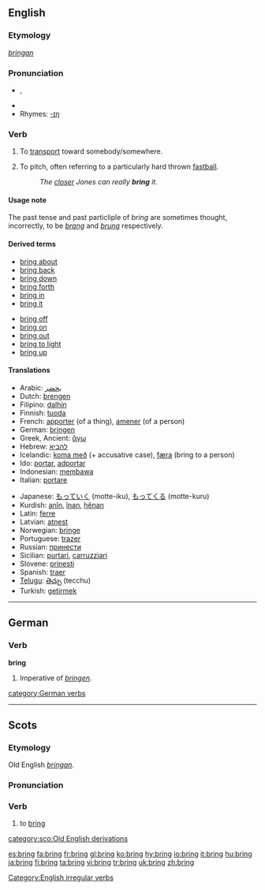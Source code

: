 ==English==

{{rank|c.|strong|dead|399|bring|returned|seems|soul}}

===Etymology===
{{OE.}} ''[[bringan]]''

===Pronunciation===
*{{IPA|/ˈbɹɪŋ/}}, {{SAMPA|/"brIN/}}
*{{audio|en-us-bring.ogg|Audio (US)}}
*Rhymes: [[Rhymes:English:-ɪŋ|-ɪŋ]]

===Verb===
{{en-verb|brings|bringing|brought|brought}}

# {{transitive}} To [[transport]] toward somebody/somewhere.
# {{baseball}} To pitch, often referring to a particularly hard thrown [[fastball]].
#: ''The [[closer]] Jones can really '''bring''' it.''

====Usage note====
The past tense and past particliple of ''bring'' are sometimes thought, incorrectly, to be ''[[brang]]'' and ''[[brung]]'' respectively.

====Derived terms====
{{top2}}
*[[bring about]]
*[[bring back]]
*[[bring down]]
*[[bring forth]]
*[[bring in]]
*[[bring it]]
{{mid2}}
*[[bring off]]
*[[bring on]]
*[[bring out]]
*[[bring to light]]
*[[bring up]]
{{bottom2}}

====Translations====
{{trans-top}}
*Arabic: [[يحضر]]
*Dutch: [[brengen]]
*Filipino: [[dalhín]]
*Finnish: [[tuoda]]
*French: [[apporter]] (of a thing), [[amener]] (of a person)
*German: [[bringen]]
*Greek, Ancient: [[ἄγω]]
*Hebrew: [[להביא]]
*Icelandic: [[koma með]] (+ accusative case), [[færa]] (bring to a person)
*Ido: [[portar]], [[adportar]]
*Indonesian: [[bawa|membawa]]
*Italian: [[portare]]
{{trans-mid}}
*Japanese: [[もっていく]] (motte-iku), [[もってくる]] (motte-kuru)
*Kurdish: [[anîn]], [[înan]], [[hênan]]
*Latin: [[ferre]]
*Latvian: [[atnest]]
*Norwegian: [[bringe]]
*Portuguese: [[trazer]]
*Russian: [[принести]]
*Sicilian: [[purtari]], [[carruzziari]]
*Slovene: [[prinesti]]
*Spanish: [[traer]]
*[[Telugu]]: [[తెచ్చు]] (tecchu)
*Turkish: [[getirmek]]
{{trans-bottom}}

[[Category:English irregular verbs]]

----

==German==
===Verb===
'''bring'''

#Imperative of ''[[bringen]]''.

[[category:German verbs]]

----

==Scots==
===Etymology===
Old English ''[[bringan]]''.

===Pronunciation===
{{IPA|/brɪŋ/}}

===Verb===
{{sco-verb|brings|bringin|brocht}}

# to [[#English|bring]]

[[category:sco:Old English derivations]]

[[es:bring]]
[[fa:bring]]
[[fr:bring]]
[[gl:bring]]
[[ko:bring]]
[[hy:bring]]
[[io:bring]]
[[it:bring]]
[[hu:bring]]
[[ja:bring]]
[[fi:bring]]
[[ta:bring]]
[[vi:bring]]
[[tr:bring]]
[[uk:bring]]
[[zh:bring]]